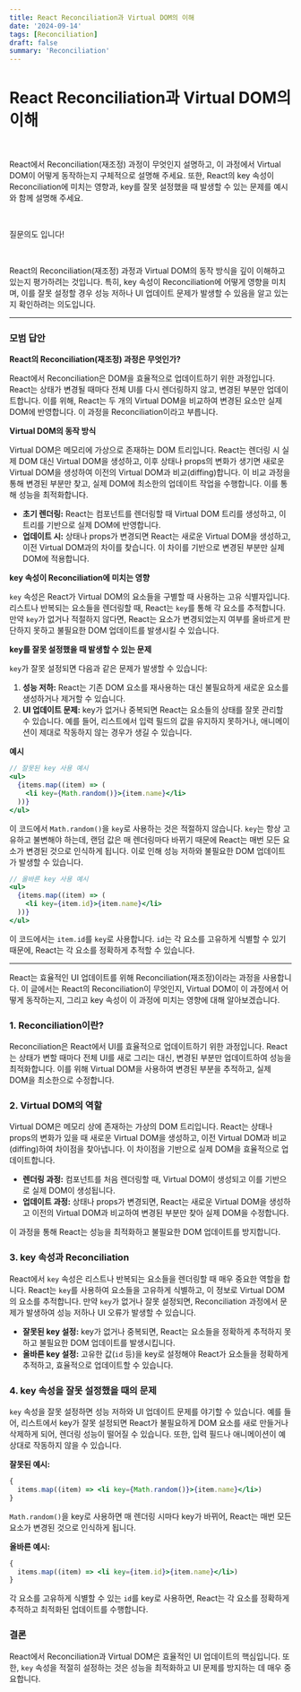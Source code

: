 ```yaml
---
title: React Reconciliation과 Virtual DOM의 이해
date: '2024-09-14'
tags: [Reconciliation]
draft: false
summary: 'Reconciliation'
---
```


# React Reconciliation과 Virtual DOM의 이해

​

React에서 Reconciliation(재조정) 과정이 무엇인지 설명하고, 이 과정에서 Virtual DOM이 어떻게 동작하는지 구체적으로 설명해 주세요. 또한, React의 key 속성이 Reconciliation에 미치는 영향과, key를 잘못 설정했을 때 발생할 수 있는 문제를 예시와 함께 설명해 주세요.

​

질문의도 입니다!

​

React의 Reconciliation(재조정) 과정과 Virtual DOM의 동작 방식을 깊이 이해하고 있는지 평가하려는 것입니다. 특히, key 속성이 Reconciliation에 어떻게 영향을 미치며, 이를 잘못 설정할 경우 성능 저하나 UI 업데이트 문제가 발생할 수 있음을 알고 있는지 확인하려는 의도입니다.

---

### 모범 답안

**React의 Reconciliation(재조정) 과정은 무엇인가?**

React에서 Reconciliation은 DOM을 효율적으로 업데이트하기 위한 과정입니다. React는 상태가 변경될 때마다 전체 UI를 다시 렌더링하지 않고, 변경된 부분만 업데이트합니다. 이를 위해, React는 두 개의 Virtual DOM을 비교하여 변경된 요소만 실제 DOM에 반영합니다. 이 과정을 Reconciliation이라고 부릅니다.

**Virtual DOM의 동작 방식**

Virtual DOM은 메모리에 가상으로 존재하는 DOM 트리입니다. React는 렌더링 시 실제 DOM 대신 Virtual DOM을 생성하고, 이후 상태나 props의 변화가 생기면 새로운 Virtual DOM을 생성하여 이전의 Virtual DOM과 비교(diffing)합니다. 이 비교 과정을 통해 변경된 부분만 찾고, 실제 DOM에 최소한의 업데이트 작업을 수행합니다. 이를 통해 성능을 최적화합니다.

- **초기 렌더링:** React는 컴포넌트를 렌더링할 때 Virtual DOM 트리를 생성하고, 이 트리를 기반으로 실제 DOM에 반영합니다.
- **업데이트 시:** 상태나 props가 변경되면 React는 새로운 Virtual DOM을 생성하고, 이전 Virtual DOM과의 차이를 찾습니다. 이 차이를 기반으로 변경된 부분만 실제 DOM에 적용합니다.

**key 속성이 Reconciliation에 미치는 영향**

`key` 속성은 React가 Virtual DOM의 요소들을 구별할 때 사용하는 고유 식별자입니다. 리스트나 반복되는 요소들을 렌더링할 때, React는 `key`를 통해 각 요소를 추적합니다. 만약 `key`가 없거나 적절하지 않다면, React는 요소가 변경되었는지 여부를 올바르게 판단하지 못하고 불필요한 DOM 업데이트를 발생시킬 수 있습니다.

**key를 잘못 설정했을 때 발생할 수 있는 문제**

`key`가 잘못 설정되면 다음과 같은 문제가 발생할 수 있습니다:

1. **성능 저하:** React는 기존 DOM 요소를 재사용하는 대신 불필요하게 새로운 요소를 생성하거나 제거할 수 있습니다.
2. **UI 업데이트 문제:** key가 없거나 중복되면 React는 요소들의 상태를 잘못 관리할 수 있습니다. 예를 들어, 리스트에서 입력 필드의 값을 유지하지 못하거나, 애니메이션이 제대로 작동하지 않는 경우가 생길 수 있습니다.

**예시**

```jsx
// 잘못된 key 사용 예시
<ul>
  {items.map((item) => (
    <li key={Math.random()}>{item.name}</li>
  ))}
</ul>
```

이 코드에서 `Math.random()`을 `key`로 사용하는 것은 적절하지 않습니다. `key`는 항상 고유하고 불변해야 하는데, 랜덤 값은 매 렌더링마다 바뀌기 때문에 React는 매번 모든 요소가 변경된 것으로 인식하게 됩니다. 이로 인해 성능 저하와 불필요한 DOM 업데이트가 발생할 수 있습니다.

```jsx
// 올바른 key 사용 예시
<ul>
  {items.map((item) => (
    <li key={item.id}>{item.name}</li>
  ))}
</ul>
```

이 코드에서는 `item.id`를 `key`로 사용합니다. `id`는 각 요소를 고유하게 식별할 수 있기 때문에, React는 각 요소를 정확하게 추적할 수 있습니다.

---

React는 효율적인 UI 업데이트를 위해 Reconciliation(재조정)이라는 과정을 사용합니다. 이 글에서는 React의 Reconciliation이 무엇인지, Virtual DOM이 이 과정에서 어떻게 동작하는지, 그리고 key 속성이 이 과정에 미치는 영향에 대해 알아보겠습니다.

### 1. Reconciliation이란?

Reconciliation은 React에서 UI를 효율적으로 업데이트하기 위한 과정입니다. React는 상태가 변할 때마다 전체 UI를 새로 그리는 대신, 변경된 부분만 업데이트하여 성능을 최적화합니다. 이를 위해 Virtual DOM을 사용하여 변경된 부분을 추적하고, 실제 DOM을 최소한으로 수정합니다.

### 2. Virtual DOM의 역할

Virtual DOM은 메모리 상에 존재하는 가상의 DOM 트리입니다. React는 상태나 props의 변화가 있을 때 새로운 Virtual DOM을 생성하고, 이전 Virtual DOM과 비교(diffing)하여 차이점을 찾아냅니다. 이 차이점을 기반으로 실제 DOM을 효율적으로 업데이트합니다.

- **렌더링 과정:** 컴포넌트를 처음 렌더링할 때, Virtual DOM이 생성되고 이를 기반으로 실제 DOM이 생성됩니다.
- **업데이트 과정:** 상태나 props가 변경되면, React는 새로운 Virtual DOM을 생성하고 이전의 Virtual DOM과 비교하여 변경된 부분만 찾아 실제 DOM을 수정합니다.

이 과정을 통해 React는 성능을 최적화하고 불필요한 DOM 업데이트를 방지합니다.

### 3. key 속성과 Reconciliation

React에서 `key` 속성은 리스트나 반복되는 요소들을 렌더링할 때 매우 중요한 역할을 합니다. React는 `key`를 사용하여 요소들을 고유하게 식별하고, 이 정보로 Virtual DOM의 요소를 추적합니다. 만약 `key`가 없거나 잘못 설정되면, Reconciliation 과정에서 문제가 발생하여 성능 저하나 UI 오류가 발생할 수 있습니다.

- **잘못된 key 설정:** key가 없거나 중복되면, React는 요소들을 정확하게 추적하지 못하고 불필요한 DOM 업데이트를 발생시킵니다.
- **올바른 key 설정:** 고유한 값(`id` 등)을 key로 설정해야 React가 요소들을 정확하게 추적하고, 효율적으로 업데이트할 수 있습니다.

### 4. key 속성을 잘못 설정했을 때의 문제

`key` 속성을 잘못 설정하면 성능 저하와 UI 업데이트 문제를 야기할 수 있습니다. 예를 들어, 리스트에서 key가 잘못 설정되면 React가 불필요하게 DOM 요소를 새로 만들거나 삭제하게 되어, 렌더링 성능이 떨어질 수 있습니다. 또한, 입력 필드나 애니메이션이 예상대로 작동하지 않을 수 있습니다.

**잘못된 예시:**

```jsx
{
  items.map((item) => <li key={Math.random()}>{item.name}</li>)
}
```

`Math.random()`을 key로 사용하면 매 렌더링 시마다 key가 바뀌어, React는 매번 모든 요소가 변경된 것으로 인식하게 됩니다.

**올바른 예시:**

```jsx
{
  items.map((item) => <li key={item.id}>{item.name}</li>)
}
```

각 요소를 고유하게 식별할 수 있는 `id`를 key로 사용하면, React는 각 요소를 정확하게 추적하고 최적화된 업데이트를 수행합니다.

### 결론

React에서 Reconciliation과 Virtual DOM은 효율적인 UI 업데이트의 핵심입니다. 또한, `key` 속성을 적절히 설정하는 것은 성능을 최적화하고 UI 문제를 방지하는 데 매우 중요합니다.

